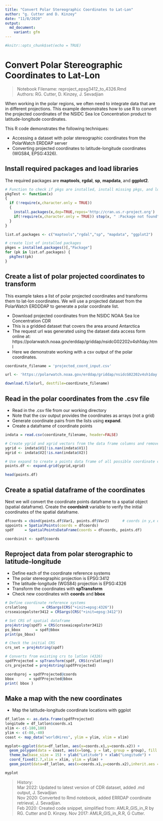 ```yaml
---
title: "Convert Polar Stereographic Coordinates to Lat-Lon"
author: "g. Cutter and D. Kinzey"
date: "11/8/2020"
output:  
  md_document:
    variant: gfm
---
```


```r
#knitr::opts_chunk$set(echo = TRUE)

```
# Convert Polar Stereographic Coordinates to Lat-Lon

> Notebook Filename: reproject_epsg3412_to_4326.Rmd  
Authors: RG. Cutter, D. Kinzey, J. Sevadjian

When working in the polar regions, we often need to integrate data that are in different projections. This example demonstrates how to use R to convert the projected coordinates of the NSIDC Sea Ice Concentration product to latitude-longitude coordinates. 

This R code demonstrates the following techniques:  

* Accessing a dataset with polar stereographic coordinates from the PolarWatch ERDDAP server   
* Converting projected coordinates to latitude-longitude coordinates (WGS84, EPSG:4326). 


## Install required packages and load libraries

The required packages are **maptools**, **rgdal**, **sp**, **mapdata**, and **ggplot2**.

```r

# Function to check if pkgs are installed, install missing pkgs, and load
pkgTest <- function(x)
{
  if (!require(x,character.only = TRUE))
  {
    install.packages(x,dep=TRUE,repos='http://cran.us.r-project.org')
    if(!require(x,character.only = TRUE)) stop(x, " :Package not found")
  }
}

list.of.packages <- c("maptools","rgdal","sp", "mapdata", "ggplot2")

# create list of installed packages
pkges = installed.packages()[,"Package"]
for (pk in list.of.packages) {
  pkgTest(pk)
}

```


## Create a list of polar projected coordinates to transform

This example takes a list of polar projected coordinates and transforms them to lat-lon coordinates. We will use a projected dataset from the PolarWatch ERDDDAP to generate a polar coordinate list.

* Download projected coordinates from the NSIDC NOAA Sea Ice Concentration CDR
* This is a gridded dataset that covers the area around Antarctica
* The request url was generated using the dataset data access form online at: https://polarwatch.noaa.gov/erddap/griddap/nsidcG02202v4sh1day.html
* Here we demonstrate working with a csv output of the polar coordinates.

```r

coordinate_filename = 'projected_coord_input.csv'

url <- 'https://polarwatch.noaa.gov/erddap/griddap/nsidcG02202v4sh1day.csv0?ygrid%5B(4337500.0):4:(-3937500.0)%5D,xgrid%5B(-3937500.0):4:(3937500.0)%5D'

download.file(url, destfile=coordinate_filename)

```

## Read in the polar coordinates from the .csv file

* Read in the .csv file from our working directory
* Note that the csv output provides the coordinates as arrays (not a grid)
* Generate coordinate pairs from the lists using **expand**.
* Create a dataframe of coordinate points

```r

indata = read.csv(coordinate_filename, header=FALSE)

# Create ygrid and xgrid vectors from the data frame columns and remove any padded NaNs
ygrid <- indata$V1[!is.nan(indata$V1)]
xgrid <- indata$V2[!is.nan(indata$V2)]

# Use expand to create a points data frame of all possible coordinate combinations
points.df <- expand.grid(ygrid,xgrid)

head(points.df)
```
##  Create a spatial dataframe of the coordinates

Next we will convert the coordinate points dataframe to a spatial object (spatial dataframe). Create the **coordsinit** variable to verify the initial coordinates of the spatial dataframe.

```r

dfcoords = cbind(points.df$Var1, points.df$Var2)      # coords in y,x order
sppoints = SpatialPoints(coords = dfcoords)
spdf     = SpatialPointsDataFrame(coords = dfcoords, points.df)

coordsinit <- spdf@coords

```

## Reproject data from polar sterographic to latitude-longitude

* Define each of the coordinate reference systems 
* The polar stereographic projection is EPSG:3412 
* The latitude-longitude (WGS84) projection is EPSG:4326
* Transform the coordinates with **spTransform**
* Check new coordinates with **coords** and **bbox**

```r

# Define coordinate reference systems
crslatlong       = CRSargs(CRS("+init=epsg:4326"))
crsseaicepolster3412 = CRSargs(CRS("+init=epsg:3412"))

# Set CRS of spatial dataframe
proj4string(spdf) = CRS(crsseaicepolster3412)
ps_bbox       = spdf@bbox
print(ps_bbox)

# Check the initial CRS 
crs_set = proj4string(spdf)

# Converts from existing crs to latlon (4326)
spdfProjected = spTransform(spdf, CRS(crslatlong))  
crs_projected = proj4string(spdfProjected)

coordsproj = spdfProjected@coords
bbox       = spdfProjected@bbox
print( bbox )

```

## Make a map with the new coordinates

* Map the latitude-longitude coordinate locations with ggplot

```r

df_latlon <- as.data.frame(spdfProjected)
longitude = df_latlon$coords.x1
xlim <- c(-180,180)
ylim <- c(-80,-40)
coast <- map_data("worldHires", ylim = ylim, xlim = xlim)

myplot<-ggplot(data=df_latlon, aes(x=coords.x1,y=coords.x2)) +
  geom_polygon(data = coast, aes(x=long, y = lat, group = group), fill = "grey80") +
  theme_bw(base_size = 15) + ylab("Latitude") + xlab("Longitude") +
  coord_fixed(2.7,xlim = xlim, ylim = ylim) +
  geom_point(data=df_latlon, aes(x=coords.x1,y=coords.x2),inherit.aes = FALSE, size=1,shape=21,color="orange")

myplot
```

> History:   
> Mar 2022: Updated to latest version of CDR dataset, added .md output, J. Sevadjian  
> Nov 2020: Converted to Rmd notebook, added ERRDAP coordinate retrieval, J. Sevadjian.   
> Feb 2020:  Created code snippet, simplified from: AMLR_GIS_in_R by RG. Cutter and D. Kinzey. Nov 2017: AMLR_GIS_in_R.R, G Cutter.

